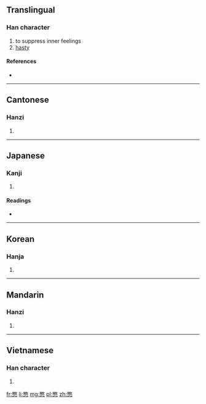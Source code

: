==Translingual==

===Han character===
{{Han char|rn=61|rad=心|as=12|sn=16|four=9733<sub>0</sub>|canj=火大心 (FKP)}}

# to suppress inner feelings
# [[hasty]]

====References====
* {{Han ref|kx=0402.030|dkj=11197|dj=0742.060|hdz=42342.030|uh=618B|ud=24971|bh=E578|bd=58744}}

----

==Cantonese==

===Hanzi===
{{yue-hanzi|jyut=|y=bit3}}

# {{defn|Cantonese|sort=心12}}

----

==Japanese==

===Kanji===
{{ja-kanji|grade=|rs=心12}}

# {{defn|Japanese|sort=心12}}

====Readings====
* {{ja-readings|on=[[へつ]] (hetsu), [[へち]] (hechi)|kun=[[せつかち]] (setsukachi)}}

----

==Korean==

===Hanja===
{{ko-hanja|hangeul=결|eumhun=|rv=yeol|mr=yŏl|y=yel}}

# {{defn|Korean|sort=心12}}

----

==Mandarin==

===Hanzi===
{{cmn-hanzi|pin=[[biē]] ([[bie1]])|wg=pieh<sup>1</sup>}}

# {{defn|Mandarin|sort=心12}}

----

==Vietnamese==

===Han character===
{{vi-hantu|[[biệt]]|rs=心12}}

# {{defn|Vietnamese|sort=心12}}

[[fr:憋]]
[[li:憋]]
[[mg:憋]]
[[pl:憋]]
[[zh:憋]]